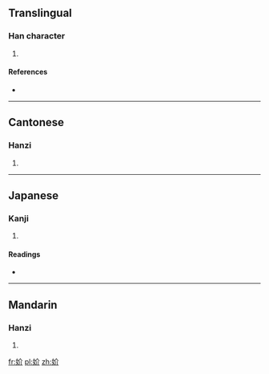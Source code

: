 ==Translingual==

===Han character===
{{Han char|rn=38|rad=女|as=04|sn=7|four=4842<sub>0</sub>|canj=女人中中 (VOLL)|ids=⿰[[女]][[介]]}}

# {{defn|Han|sort=女04}}

====References====
* {{Han ref|kx=0256.100|dkj=06076|dj=0520.090|hdz=21031.090|uh=598E|ud=22926|bh=CAB6|bd=51894}}

----

==Cantonese==

===Hanzi===
{{yue-hanzi|jyut=hai6|y=hai6}}

# {{defn|lang=yue|sort=女04}}

----

==Japanese==

===Kanji===
{{ja-kanji|grade=|rs=女04}}

# {{defn|lang=ja|sort=女04}}

====Readings====
* {{ja-readings|on=[[かい]] (kai), [[がい]] (gai), [[けい]] (kei), [[げい]] (gei)|kun=[[ねたむ]] (netamu), [[わずらわしい]] (wazurawashii), [[おおう]] (oou), [[きる]] (kiru)}}

----

==Mandarin==

===Hanzi===
{{cmn-hanzi|pin=[[xiè]] ([[xie4]])|wg=hsieh<sup>4</sup>}}

# {{defn|lang=cmn|sort=女04}}

[[fr:妎]]
[[pl:妎]]
[[zh:妎]]